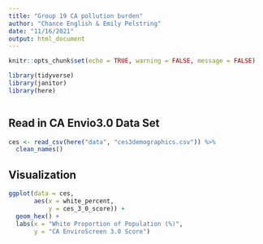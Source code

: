 ```yaml
---
title: "Group 19 CA pollution burden"
author: "Chance English & Emily Pelstring"
date: "11/16/2021"
output: html_document
---
```


```r
knitr::opts_chunk$set(echo = TRUE, warning = FALSE, message = FALSE)

library(tidyverse)
library(janitor)
library(here)



```


## Read in CA Envio3.0 Data Set


```r

ces <- read_csv(here("data", "ces3demographics.csv")) %>% 
  clean_names()


```

## Visualization 

```r
ggplot(data = ces,
       aes(x = white_percent,
           y = ces_3_0_score)) + 
  geom_hex() +
  labs(x = "White Proportion of Population (%)",
       y = "CA EnviroScreen 3.0 Score")
```



